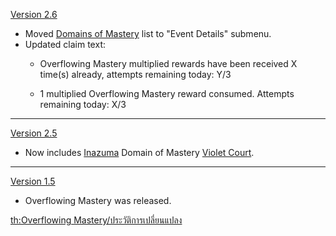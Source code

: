 {{Change History/Header}}
[[Version 2.6]]
* Moved [[Domains of Mastery]] list to "Event Details" submenu.
* Updated claim text:
** {{Color|Old:}} Overflowing Mastery multiplied rewards have been received X time(s) already, attempts remaining today: Y/3
** {{Color|New:}} 1 multiplied Overflowing Mastery reward consumed. Attempts remaining today: X/3
----
[[Version 2.5]]
* Now includes [[Inazuma]] Domain of Mastery [[Violet Court]].
----
[[Version 1.5]]
* Overflowing Mastery was released.
<noinclude>


[[th:Overflowing Mastery/ประวัติการเปลี่ยนแปลง]]
</noinclude>